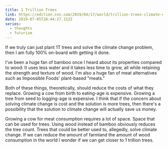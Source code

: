 ```yaml
---
title: 1 Trillion Trees
link: https://edition.cnn.com/2019/04/17/world/trillion-trees-climate-change-intl-scn/index.html
date: 2019-07-05T20:44:27.152Z
series:
  - thoughts
  - futurism
---
```


If we truly can just plant 1T trees and solve the climate change problem,
then I am fully 100% on-board with getting it done.

I've been a huge fan of bamboo once I heard about its properties compared to wood: It uses less water and it takes less time to grow, all while retaining the strength and texture of wood.
I'm also a huge fan of meat alternatives such as Impossible Foods' plant-based "meats."

Both of these things, theoretically, should reduce the costs of what they replace.
Growing a cow from birth to eating-age is expensive.
Growing a tree from seed to logging-age is expensive.
I think that if the concern about solving climate change is cost and the solution is more trees, then there's a possibility that the solution to climate change will actually save us money.

Growing a cow for meat consumption requires a lot of space. Space that can be used for trees. Using wood instead of bamboo obviously reduces the tree count. Trees that could be better used to, allegedly, solve climate change. If we can reduce the amount of farmland the amount of wood consumption in the world I wonder if we can get closer to 1 trillion trees.

